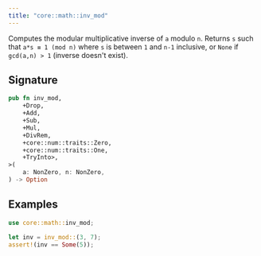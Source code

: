 ```yaml
---
title: "core::math::inv_mod"
---
```


Computes the modular multiplicative inverse of `a` modulo `n`.
Returns `s` such that `a*s ≡ 1 (mod n)` where `s` is between `1` and `n-1` inclusive, or
`None` if `gcd(a,n) > 1` (inverse doesn't exist).

## Signature

```rust
pub fn inv_mod,
    +Drop,
    +Add,
    +Sub,
    +Mul,
    +DivRem,
    +core::num::traits::Zero,
    +core::num::traits::One,
    +TryInto>,
>(
    a: NonZero, n: NonZero,
) -> Option
```




## Examples

```rust
use core::math::inv_mod;

let inv = inv_mod::(3, 7);
assert!(inv == Some(5));
```

